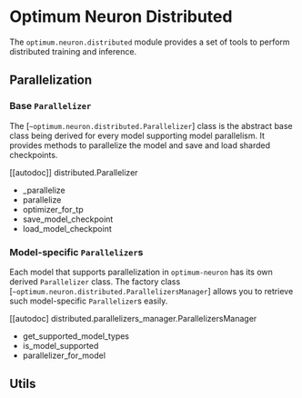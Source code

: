 <!--Copyright 2023 The HuggingFace Team. All rights reserved.

Licensed under the Apache License, Version 2.0 (the "License"); you may not use this file except in compliance with
the License. You may obtain a copy of the License at

http://www.apache.org/licenses/LICENSE-2.0

Unless required by applicable law or agreed to in writing, software distributed under the License is distributed on
an "AS IS" BASIS, WITHOUT WARRANTIES OR CONDITIONS OF ANY KIND, either express or implied. See the License for the
specific language governing permissions and limitations under the License.
-->
# Optimum Neuron Distributed

The `optimum.neuron.distributed` module provides a set of tools to perform distributed training and inference.

## Parallelization

### Base `Parallelizer`

The [`~optimum.neuron.distributed.Parallelizer`] class is the abstract base class being derived for every model supporting model parallelism. It provides methods to parallelize the model and save and load sharded checkpoints.

[[autodoc]] distributed.Parallelizer
  - _parallelize
  - parallelize
  - optimizer_for_tp
  - save_model_checkpoint
  - load_model_checkpoint

### Model-specific `Parallelizer`s

Each model that supports parallelization in `optimum-neuron` has its own derived `Parallelizer` class. The factory class [`~optimum.neuron.distributed.ParallelizersManager`] allows you to retrieve such model-specific `Parallelizer`s easily. 

[[autodoc] distributed.parallelizers_manager.ParallelizersManager
  - get_supported_model_types
  - is_model_supported
  - parallelizer_for_model


## Utils









